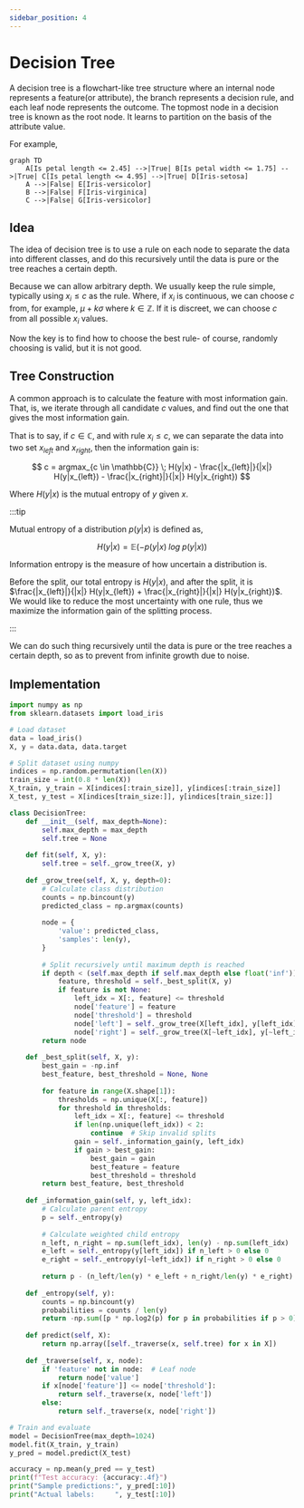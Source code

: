 ```yaml
---
sidebar_position: 4
---
```


# Decision Tree

A decision tree is a flowchart-like tree structure where an internal node represents a feature(or attribute), the branch represents a decision rule, and each leaf node represents the outcome. The topmost node in a decision tree is known as the root node. It learns to partition on the basis of the attribute value.

For example,

```mermaid
graph TD
    A[Is petal length <= 2.45] -->|True| B[Is petal width <= 1.75] -->|True| C[Is petal length <= 4.95] -->|True| D[Iris-setosa]
    A -->|False| E[Iris-versicolor]
    B -->|False| F[Iris-virginica]
    C -->|False| G[Iris-versicolor]
```

## Idea

The idea of decision tree is to use a rule on each node to separate the data into different classes, and do this recursively until the data is pure or the tree reaches a certain depth.

Because we can allow arbitrary depth. We usually keep the rule simple, typically using $x_i \leq c$ as the rule. Where, if $x_i$ is continuous, we can choose $c$ from, for example, $\mu + k \sigma \; \text{where} \; k \in \mathbb{Z}$. If it is discreet, we can choose $c$ from all possible $x_i$ values.

Now the key is to find how to choose the best rule- of course, randomly choosing is valid, but it is not good.

## Tree Construction

A common approach is to calculate the feature with most information gain. That, is, we iterate through all candidate $c$ values, and find out the one that gives the most information gain.

That is to say, if $c \in \mathbb{C}$, and with rule $x_i \leq c$, we can separate the data into two set $x_{left}$ and $x_{right}$, then the information gain is:

$$
c = argmax_{c \in \mathbb{C}} \; H(y|x) - \frac{|x_{left}|}{|x|} H(y|x_{left}) - \frac{|x_{right}|}{|x|} H(y|x_{right})
$$

Where $H(y|x)$ is the mutual entropy of $y$ given $x$.

:::tip

Mutual entropy of a distribution $p(y|x)$ is defined as,

$$
H(y|x) = \mathbb{E}(-p(y|x) \; log \; p(y|x))
$$

Information entropy is the measure of how uncertain a distribution is.

Before the split, our total entropy is $H(y|x)$, and after the split, it is $\frac{|x_{left}|}{|x|} H(y|x_{left}) + \frac{|x_{right}|}{|x|} H(y|x_{right})$. We would like to reduce the most uncertainty with one rule, thus we maximize the information gain of the splitting process.

:::

We can do such thing recursively until the data is pure or the tree reaches a certain depth, so as to prevent from infinite growth due to noise.

## Implementation

```python
import numpy as np
from sklearn.datasets import load_iris

# Load dataset
data = load_iris()
X, y = data.data, data.target

# Split dataset using numpy
indices = np.random.permutation(len(X))
train_size = int(0.8 * len(X))
X_train, y_train = X[indices[:train_size]], y[indices[:train_size]]
X_test, y_test = X[indices[train_size:]], y[indices[train_size:]]

class DecisionTree:
    def __init__(self, max_depth=None):
        self.max_depth = max_depth
        self.tree = None
        
    def fit(self, X, y):
        self.tree = self._grow_tree(X, y)
    
    def _grow_tree(self, X, y, depth=0):
        # Calculate class distribution
        counts = np.bincount(y)
        predicted_class = np.argmax(counts)
        
        node = {
            'value': predicted_class,
            'samples': len(y),
        }
        
        # Split recursively until maximum depth is reached
        if depth < (self.max_depth if self.max_depth else float('inf')):
            feature, threshold = self._best_split(X, y)
            if feature is not None:
                left_idx = X[:, feature] <= threshold
                node['feature'] = feature
                node['threshold'] = threshold
                node['left'] = self._grow_tree(X[left_idx], y[left_idx], depth+1)
                node['right'] = self._grow_tree(X[~left_idx], y[~left_idx], depth+1)
        return node
    
    def _best_split(self, X, y):
        best_gain = -np.inf
        best_feature, best_threshold = None, None
        
        for feature in range(X.shape[1]):
            thresholds = np.unique(X[:, feature])
            for threshold in thresholds:
                left_idx = X[:, feature] <= threshold
                if len(np.unique(left_idx)) < 2:
                    continue  # Skip invalid splits
                gain = self._information_gain(y, left_idx)
                if gain > best_gain:
                    best_gain = gain
                    best_feature = feature
                    best_threshold = threshold
        return best_feature, best_threshold
    
    def _information_gain(self, y, left_idx):
        # Calculate parent entropy
        p = self._entropy(y)
        
        # Calculate weighted child entropy
        n_left, n_right = np.sum(left_idx), len(y) - np.sum(left_idx)
        e_left = self._entropy(y[left_idx]) if n_left > 0 else 0
        e_right = self._entropy(y[~left_idx]) if n_right > 0 else 0
        
        return p - (n_left/len(y) * e_left + n_right/len(y) * e_right)
    
    def _entropy(self, y):
        counts = np.bincount(y)
        probabilities = counts / len(y)
        return -np.sum([p * np.log2(p) for p in probabilities if p > 0])
    
    def predict(self, X):
        return np.array([self._traverse(x, self.tree) for x in X])
    
    def _traverse(self, x, node):
        if 'feature' not in node:  # Leaf node
            return node['value']
        if x[node['feature']] <= node['threshold']:
            return self._traverse(x, node['left'])
        else:
            return self._traverse(x, node['right'])

# Train and evaluate
model = DecisionTree(max_depth=1024)
model.fit(X_train, y_train)
y_pred = model.predict(X_test)

accuracy = np.mean(y_pred == y_test)
print(f"Test accuracy: {accuracy:.4f}")
print("Sample predictions:", y_pred[:10])
print("Actual labels:     ", y_test[:10])
```
